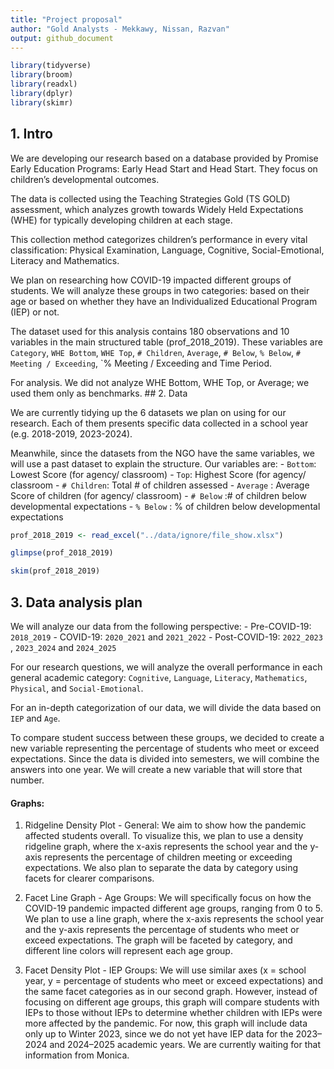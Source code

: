 ```yaml
---
title: "Project proposal"
author: "Gold Analysts - Mekkawy, Nissan, Razvan"
output: github_document
---
```


```r
library(tidyverse)
library(broom)
library(readxl)
library(dplyr)
library(skimr)
```

## 1. Intro 

We are developing our research based on a database provided by Promise Early Education Programs: Early Head Start and Head Start. They focus on children’s developmental outcomes. 

The data is collected using the Teaching Strategies Gold (TS GOLD) assessment, which analyzes growth towards Widely Held Expectations (WHE) for typically developing children at each stage. 

This collection method categorizes children’s performance in every vital classification: Physical Examination, Language, Cognitive, Social-Emotional, Literacy and Mathematics.

We plan on researching how COVID-19 impacted different groups of students. We will analyze these groups in two categories: based on their age or based on whether they have an Individualized Educational Program (IEP) or not.

The dataset used for this analysis contains 180 observations and 10 variables in the main structured table (prof_2018_2019). These variables are `Category`, `WHE Bottom`, `WHE Top`, `# Children`, `Average`, `# Below`, `% Below`, `# Meeting / Exceeding`, `% Meeting / Exceeding and Time Period.

For analysis. We did not analyze WHE Bottom, WHE Top, or Average; we used them only as benchmarks.
## 2. Data

We are currently tidying up the 6 datasets we plan on using for our research. Each of them presents specific data collected in a school year (e.g. 2018-2019, 2023-2024).

Meanwhile, since the datasets from the NGO have the same variables, we will use a past dataset to explain the structure. Our variables are: 
- `Bottom`: Lowest Score (for agency/ classroom)
- `Top`: Highest Score (for agency/ classroom
- `# Children`: Total # of children assessed
- `Average` : Average Score of children (for agency/ classroom)
- `# Below` :# of children below developmental expectations
- `% Below` : % of children below developmental expectations

```r
prof_2018_2019 <- read_excel("../data/ignore/file_show.xlsx")
```

```r
glimpse(prof_2018_2019)
```

```r
skim(prof_2018_2019)
```

## 3. Data analysis plan

We will analyze our data from the following perspective:
- Pre-COVID-19: `2018_2019`
- COVID-19: `2020_2021` and `2021_2022`
- Post-COVID-19: `2022_2023` , `2023_2024` and `2024_2025`

For our research questions, we will analyze the overall performance in each general academic category: `Cognitive`, `Language`, `Literacy`, `Mathematics`, `Physical`, and `Social-Emotional`. 

For an in-depth categorization of our data, we will divide the data based on `IEP` and `Age`. 

To compare student success between these groups, we decided to create a new variable representing the percentage of students who meet or exceed expectations. Since the data is divided into semesters, we will combine the answers into one year. We will create a new variable that will store that number. 

#### Graphs:

1. Ridgeline Density Plot - General:  We aim to show how the pandemic affected students overall. To visualize this, we plan to use a density ridgeline graph, where the x-axis represents the school year and the y-axis represents the percentage of children meeting or exceeding expectations. We also plan to separate the data by category using facets for clearer comparisons.

2. Facet Line Graph - Age Groups: We will specifically focus on how the COVID-19 pandemic impacted different age groups, ranging from 0 to 5. We plan to use a line graph, where the x-axis represents the school year and the y-axis represents the percentage of students who meet or exceed expectations. The graph will be faceted by category, and different line colors will represent each age group.

3. Facet Density Plot - IEP Groups: We will use similar axes (x = school year, y = percentage of students who meet or exceed expectations) and the same facet categories as in our second graph. However, instead of focusing on different age groups, this graph will compare students with IEPs to those without IEPs to determine whether children with IEPs were more affected by the pandemic. For now, this graph will include data only up to Winter 2023, since we do not yet have IEP data for the 2023–2024 and 2024–2025 academic years. We are currently waiting for that information from Monica.
